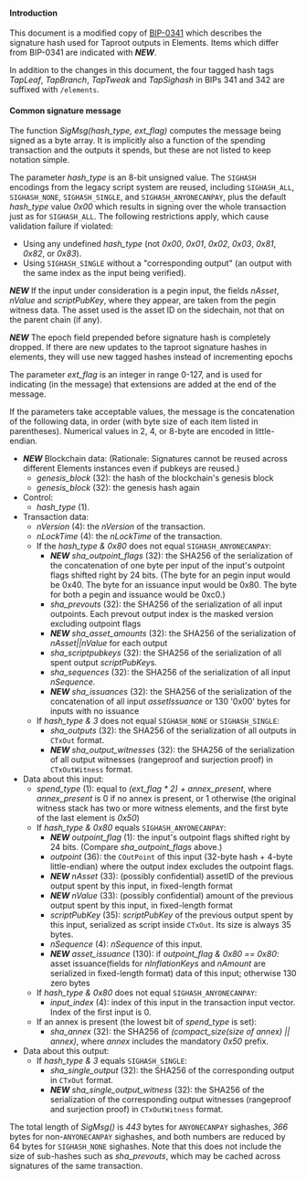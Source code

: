 ==== Introduction ====

This document is a modified copy of [https://github.com/bitcoin/bips/blob/master/bip-0341.mediawiki BIP-0341] which describes the signature hash used for Taproot outputs in Elements.
Items which differ from BIP-0341 are indicated with '''''NEW'''''.

In addition to the changes in this document, the four tagged hash tags ''TapLeaf'', ''TapBranch'', ''TapTweak'' and ''TapSighash'' in BIPs 341 and 342 are suffixed with <tt>/elements</tt>.

==== Common signature message ====

The function ''SigMsg(hash_type, ext_flag)'' computes the message being signed as a byte array. It is implicitly also a function of the spending transaction and the outputs it spends, but these are not listed to keep notation simple.

The parameter ''hash_type'' is an 8-bit unsigned value. The <code>SIGHASH</code> encodings from the legacy script system are reused, including <code>SIGHASH_ALL</code>, <code>SIGHASH_NONE</code>, <code>SIGHASH_SINGLE</code>, and <code>SIGHASH_ANYONECANPAY</code>, plus the default ''hash_type'' value ''0x00'' which results in signing over the whole transaction just as for <code>SIGHASH_ALL</code>. The following restrictions apply, which cause validation failure if violated:
* Using any undefined ''hash_type'' (not ''0x00'', ''0x01'', ''0x02'', ''0x03'', ''0x81'', ''0x82'', or ''0x83'').
* Using <code>SIGHASH_SINGLE</code> without a "corresponding output" (an output with the same index as the input being verified).

'''''NEW''''' If the input under consideration is a pegin input, the fields ''nAsset'', ''nValue'' and ''scriptPubKey'', where they appear, are taken from the pegin witness data. The asset used is the asset ID on the sidechain, not that on the parent chain (if any).

'''''NEW''''' The epoch field prepended before signature hash is completely dropped. If there are new updates to the taproot signature hashes in elements, they will use new tagged hashes instead of incrementing epochs

The parameter ''ext_flag'' is an integer in range 0-127, and is used for indicating (in the message) that extensions are added at the end of the message.

If the parameters take acceptable values, the message is the concatenation of the following data, in order (with byte size of each item listed in parentheses). Numerical values in 2, 4, or 8-byte are encoded in little-endian.


* '''''NEW''''' Blockchain data: (Rationale: Signatures cannot be reused across different Elements instances even if pubkeys are reused.)
** ''genesis_block'' (32): the hash of the blockchain's genesis block
** ''genesis_block'' (32): the genesis hash again
* Control:
** ''hash_type'' (1).
* Transaction data:
** ''nVersion'' (4): the ''nVersion'' of the transaction.
** ''nLockTime'' (4): the ''nLockTime'' of the transaction.
** If the ''hash_type & 0x80'' does not equal <code>SIGHASH_ANYONECANPAY</code>:
*** '''''NEW''''' ''sha_outpoint_flags'' (32): the SHA256 of the serialization of the concatenation of one byte per input of the input's outpoint flags shifted right by 24 bits. (The byte for an pegin input would be 0x40. The byte for an issuance input would be 0x80. The byte for both a pegin and issuance would be 0xc0.)
*** ''sha_prevouts'' (32): the SHA256 of the serialization of all input outpoints. Each prevout output index is the masked version excluding outpoint flags
*** '''''NEW''''' ''sha_asset_amounts'' (32): the SHA256 of the serialization of ''nAsset||nValue'' for each output
*** ''sha_scriptpubkeys'' (32): the SHA256 of the serialization of all spent output ''scriptPubKey''s.
*** ''sha_sequences'' (32): the SHA256 of the serialization of all input ''nSequence''.
*** '''''NEW''''' ''sha_issuances'' (32): the SHA256 of the serialization of the concatenation of all input ''assetIssuance'' or 130 '0x00' bytes for inputs with no issuance
** If ''hash_type & 3'' does not equal <code>SIGHASH_NONE</code> or <code>SIGHASH_SINGLE</code>:
*** ''sha_outputs'' (32): the SHA256 of the serialization of all outputs in <code>CTxOut</code> format.
*** '''''NEW''''' ''sha_output_witnesses'' (32): the SHA256 of the serialization of all output witnesses (rangeproof and surjection proof) in <code>CTxOutWitness</code> format.
* Data about this input:
** ''spend_type'' (1): equal to ''(ext_flag * 2) + annex_present'', where ''annex_present'' is 0 if no annex is present, or 1 otherwise (the original witness stack has two or more witness elements, and the first byte of the last element is ''0x50'')
** If ''hash_type & 0x80'' equals <code>SIGHASH_ANYONECANPAY</code>:
*** '''''NEW''''' ''outpoint_flag'' (1): the input's outpoint flags shifted right by 24 bits. (Compare ''sha_outpoint_flags'' above.)
*** ''outpoint'' (36): the <code>COutPoint</code> of this input (32-byte hash + 4-byte little-endian) where the output index excludes the outpoint flags.
*** '''''NEW''''' ''nAsset'' (33): (possibly confidential) assetID of the previous output spent by this input, in fixed-length format
*** '''''NEW''''' ''nValue'' (33): (possibly confidential) amount of the previous output spent by this input, in fixed-length format
*** ''scriptPubKey'' (35): ''scriptPubKey'' of the previous output spent by this input, serialized as script inside <code>CTxOut</code>. Its size is always 35 bytes.
*** ''nSequence'' (4): ''nSequence'' of this input.
*** '''''NEW''''' ''asset_issuance'' (130): if ''outpoint_flag & 0x80 == 0x80'': asset issuance(fields for ''nInflationKeys'' and ''nAmount'' are serialized in fixed-length format) data of this input; otherwise 130 zero bytes
** If ''hash_type & 0x80'' does not equal <code>SIGHASH_ANYONECANPAY</code>:
*** ''input_index'' (4): index of this input in the transaction input vector. Index of the first input is 0.
** If an annex is present (the lowest bit of ''spend_type'' is set):
*** ''sha_annex'' (32): the SHA256 of ''(compact_size(size of annex) || annex)'', where ''annex'' includes the mandatory ''0x50'' prefix.
* Data about this output:
** If ''hash_type & 3'' equals <code>SIGHASH_SINGLE</code>:
*** ''sha_single_output'' (32): the SHA256 of the corresponding output in <code>CTxOut</code> format.
*** '''''NEW''''' ''sha_single_output_witness'' (32): the SHA256 of the serialization of the corresponding output witnesses (rangeproof and surjection proof) in <code>CTxOutWitness</code> format.

The total length of ''SigMsg()'' is ''443'' bytes for <code>ANYONECANPAY</code> sighashes, ''366'' bytes for non-<code>ANYONECANPAY</code> sighashes, and both numbers are reduced by 64 bytes for <code>SIGHASH_NONE</code> sighashes. Note that this does not include the size of sub-hashes such as ''sha_prevouts'', which may be cached across signatures of the same transaction.

